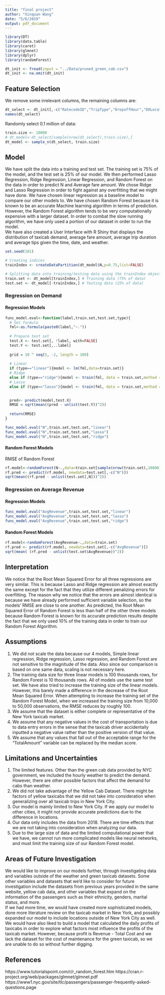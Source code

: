 ```yaml
---
title: "final project"
author: "Xinquan Wang"
date: "5/6/2019"
output: pdf_document
---
```

```r
library(DT)
library(data.table)
library(caret)
library(glmnet)
library(dplyr)
library(randomForest)
```


```r
dt_init <- fread(input = "../Data/pruned_green_cab.csv")
dt_init <- na.omit(dt_init)
```

## Feature Selection

We remove some irrelevant columns, the remaining columns are:

```r
dt_select <- dt_init[,-c("RatecodeID","TripType","DropoffHour","DOLocationID","PaymentType","Weekday")]
names(dt_select)
```

Randomly select 0.1 million of data:

```r
train.size <- 10000
# dt_model<-dt_select[sample(nrow(dt_select),train.size),]
dt_model <- sample_n(dt_select, train.size)
```

## Model
We have split the data into a training and test set. The training set is 75% of the model, and the test set is 25% of our model. We then performed Lasso Regression, Ridge Regression, Linear Regression, and Random Forest on the data in order to predict N and Average fare amount. We chose Ridge and Lasso Regression in order to fight against any overfitting that we might have done. We have chosen linear regression as a baseline model to compare our other models to. We have chosen Random Forest because it is known to be an accurate Machine learning algorithm in terms of prediction. However, the Random Forest algorithm tends to be very computationally expensive with a larger dataset. In order to combat the slow running algorithm, we have only used a portion of our dataset in order to run the model.  
We have also created a User Interface with R Shiny that displays the distribution of taxicab demand, average fare amount, average trip duration and average tips given the time, date, and weather.


```r
set.seed(101)

# Creating indices
trainIndex <- createDataPartition(dt_model$N,p=0.75,list=FALSE)

# Splitting data into training/testing data using the trainIndex object
train.set <- dt_model[trainIndex,] # Training data (75% of data)
test.set <- dt_model[-trainIndex,] # Testing data (25% of data)
```


### Regression on Demand
#### Regression Models

```r
func_model.eval<-function(label,train.set,test.set,type){
  # Set formula
  fml<-as.formula(paste0(label,"~."))
  
  # Prepare test set
  test.X <- test.set[, !label, with=FALSE] 
  test.Y <- test.set[,..label]
  
  grid = 10 ^ seq(5, -2, length = 100)
  
  # Linear
  if (type=="linear"){model <- lm(fml,data=train.set)}
  # Ridge
  else if (type=="ridge"){model <- train(fml, data = train.set,method = "glmnet",metric = "RMSE",tuneGrid = expand.grid(alpha = 0,lambda=grid))}
  # Lasso
  else if (type=="lasso"){model <- train(fml, data = train.set,method = "glmnet",metric = "RMSE",tuneGrid = expand.grid(alpha = 1,lambda=grid))}

  
  pred<- predict(model,test.X)
  RMSE = sqrt(mean((pred - unlist(test.Y))^2))
  
  return(RMSE)
}
```

```r
func_model.eval("N",train.set,test.set,"linear")
func_model.eval("N",train.set,test.set,"lasso")
func_model.eval("N",train.set,test.set,"ridge")
```


#### Random Forest Models
RMSE of Random Forest

```r
rf.model<-randomForest(N~.,data=train.set[sample(nrow(train.set),10000),])
rf.pred <- predict(rf.model, newdata=test.set[,-c("N")])
sqrt(mean((rf.pred - unlist(test.set[,N]))^2))
```


### Regression on Average Revenue
#### Regression Models
```r
func_model.eval("AvgRevenue",train.set,test.set,"linear")
func_model.eval("AvgRevenue",train.set,test.set,"lasso")
func_model.eval("AvgRevenue",train.set,test.set,"ridge")
```


#### Random Forest Models
```r
rf.model<-randomForest(AvgRevenue~.,data=train.set)
rf.pred <- predict(rf.model, newdata=test.set[,-c("AvgRevenue")])
sqrt(mean( (rf.pred - unlist(test.set$AvgRevenue))^2))
```


## Interpretation
We notice that the Root Mean Squared Error for all three regressions are very similar. This is because Lasso and Ridge regression are almost exactly the same except for the fact that they utilize different penalizing errors for overfitting. The reason why we notice that the errors are almost identical is because we have already performed sufficient variable selection, so the models’ RMSE are close to one another. As predicted, the Root Mean Squared Error of Random Forest is less than half of the other three models because Random Forest is known for its accurate prediction results despite the fact that we only used 10% of the training data in order to train our Random Forest Algorithm. 


## Assumptions
1. We did not scale the data because our 4 models, Simple linear regression, Ridge regression, Lasso regression, and Random Forest are not sensitive to the magnitude of the data. Also since our comparison is based on one same data, scaling is not necessary here.  
2. The training data size for three linear models is 100 thousands rows, for Random Forest is 10 thousands rows. All of models use the same test set. We have also tried to increase the training size of the linear models.  However, this barely made a difference in the decrease of the  Root Mean Squared Error. When attempting to increase the training set of the Random Forest Model, when we increased the training size from 10,000 to 50,000 observations, the RMSE reduces by roughly 100.  
3. We assume that the dataset is either complete or representative of the New York taxicab market.  
4. We assume that any negative values in the cost of transportation is due to data entry errors in the sense that the taxicab driver accidentally inputted a negative value rather than the positive version of that value.  
5. We assume that any values that fall out of the acceptable range for the “TotalAmount” variable can be replaced by the median score.

## Limitations and Uncertainties
1. The limited features. Other than the green cab data provided by NYC government, we included the hourly weather to predict the demand. However, there are other possible factors that affect the demand for cabs than weather.  
2. We did not take advantage of the Yellow Cab Dataset. There might be factors of yellow taxicabs that we did not take into consideration when generalizing over all taxicab trips in New York City.  
3. Our model is mainly limited to New York City. If we apply our model to other cities, it might not provide accurate predictions due to the difference in locations.  
4. Our data only includes the data from 2018. There are time effects that we are not taking into consideration when analyzing our data.  
5. Due to the large size of data and the limited computational power that we have, we cannot run more complicated models like neural networks, and must limit the training size of our Random Forest model.

## Areas of Future Investigation
We would like to improve on our models further, through investigating data and variables outside of the weather and green taxicab datasets. Some other variables and datasets that we’d like to consider for future investigation include the datasets from previous years provided in the same website, yellow cab data, and other variables that expand on the information of the passengers such as their ethnicity, genders, marital status, and more.	  
If we had more time, we would have created more sophisticated models, done more literature review on the taxicab market in New York, and possibly expanded our model to include locations outside of New York City as well. 	  
We would have also liked to build a model that calculated the daily profits of taxicabs in order to explore what factors most influence the profits of the taxicab market. However, because profit is Revenue - Total Cost and we lack the dataset for the cost of maintenance for the green taxicab, so we are unable to do so without further digging. 

## References
https://www.tutorialspoint.com/r/r_random_forest.htm
https://cran.r-project.org/web/packages/glmnet/glmnet.pdf
https://www1.nyc.gov/site/tlc/passengers/passenger-frequently-asked-questions.page


